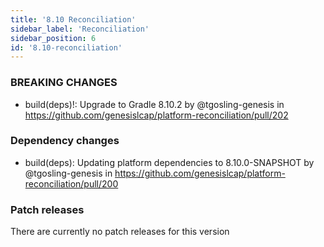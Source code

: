 ```yaml
---
title: '8.10 Reconciliation'
sidebar_label: 'Reconciliation'
sidebar_position: 6
id: '8.10-reconciliation'
---
```


### BREAKING CHANGES

- build(deps)!: Upgrade to Gradle 8.10.2 by @tgosling-genesis in https://github.com/genesislcap/platform-reconciliation/pull/202

### Dependency changes

- build(deps): Updating platform dependencies to 8.10.0-SNAPSHOT by @tgosling-genesis in https://github.com/genesislcap/platform-reconciliation/pull/200

### Patch releases

There are currently no patch releases for this version
